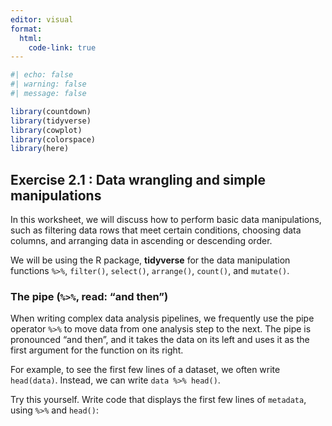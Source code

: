 ```yaml
---
editor: visual
format:
  html:
    code-link: true
---
```


```r
#| echo: false
#| warning: false
#| message: false

library(countdown)
library(tidyverse)
library(cowplot)
library(colorspace)
library(here)

```

## Exercise 2.1 : Data wrangling and simple manipulations

In this worksheet, we will discuss how to perform basic data manipulations, such as filtering data rows that meet certain conditions, choosing data columns, and arranging data in ascending or descending order.

We will be using the R package, **tidyverse** for the data manipulation functions `%>%`, `filter()`, `select()`, `arrange()`, `count()`, and `mutate()`.

### The pipe (`%>%`, read: "and then")

When writing complex data analysis pipelines, we frequently use the pipe operator `%>%` to move data from one analysis step to the next. The pipe is pronounced "and then", and it takes the data on its left and uses it as the first argument for the function on its right.

For example, to see the first few lines of a dataset, we often write `head(data)`. Instead, we can write `data %>% head()`.

Try this yourself. Write code that displays the first few lines of `metadata`, using `%>%` and `head()`:

